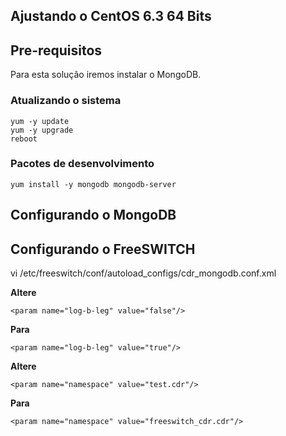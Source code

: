 == Ajustando o CentOS 6.3 64 Bits ==
== Pre-requisitos ==
Para esta solução iremos instalar o MongoDB.
===Atualizando o sistema===
<pre>
yum -y update
yum -y upgrade
reboot
</pre>

=== Pacotes de desenvolvimento ===
<pre>
yum install -y mongodb mongodb-server
</pre>

==Configurando o MongoDB==



==Configurando o FreeSWITCH==
vi /etc/freeswitch/conf/autoload_configs/cdr_mongodb.conf.xml


'''Altere''' <pre><param name="log-b-leg" value="false"/></pre>
'''Para''' <pre><param name="log-b-leg" value="true"/></pre>

'''Altere''' <pre><param name="namespace" value="test.cdr"/></pre>
'''Para''' <pre><param name="namespace" value="freeswitch_cdr.cdr"/></pre>